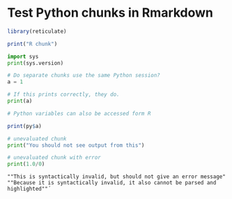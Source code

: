 # Test Python chunks in Rmarkdown

```r
library(reticulate)
```

```r
print("R chunk")
```


```python
import sys
print(sys.version)
```

```python
# Do separate chunks use the same Python session?
a = 1
```

```python
# If this prints correctly, they do.
print(a)
```

```r
# Python variables can also be accessed form R

print(py$a)
```


```python
# unevaluated chunk
print("You should not see output from this")
```


```python
# unevaluated chunk with error
print(1.0/0)
```



```{}
""This is syntactically invalid, but should not give an error message"
""Because it is syntactically invalid, it also cannot be parsed and highlighted""´
```
